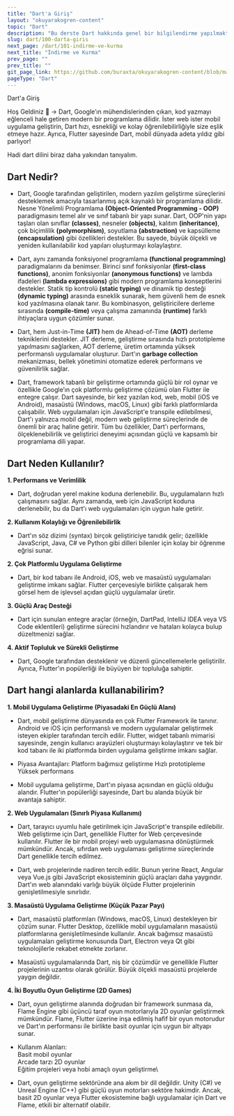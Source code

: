 ---
title: "Dart'a Giriş"
layout: "okuyarakogren-content"
topic: "Dart"
description: "Bu derste Dart hakkında genel bir bilgilendirme yapılmaktadır."
slug: dart/100-darta-giris
next_page: /dart/101-indirme-ve-kurma
next_title: "İndirme ve Kurma"
prev_page: ""
prev_title: ""
git_page_link: https://github.com/buraxta/okuyarakogren-content/blob/master/400-dart/0_.mdx
pageType: "Dart"
---

<BoxTitle>Dart'a Giriş</BoxTitle>

<Box>
<BoxTitle>Hoş Geldiniz 👋</BoxTitle>
<ParagraphHighlight>
-> Dart, Google’ın mühendislerinden çıkan, kod yazmayı eğlenceli hale getiren modern bir programlama dilidir. İster web ister mobil uygulama geliştirin, Dart hızı, esnekliği ve kolay öğrenilebilirliğiyle size eşlik etmeye hazır. Ayrıca, Flutter sayesinde Dart, mobil dünyada adeta yıldız gibi parlıyor!

Hadi dart dilini biraz daha yakından tanıyalım.

</ParagraphHighlight>

</Box>

## Dart Nedir?

- Dart, Google tarafından geliştirilen, modern yazılım geliştirme süreçlerini desteklemek amacıyla tasarlanmış açık kaynaklı bir programlama dilidir. Nesne Yönelimli Programlama **(Object-Oriented Programming - OOP)** paradigmasını temel alır ve sınıf tabanlı bir yapı sunar. Dart, OOP'nin yapı taşları olan sınıflar **(classes)**, nesneler **(objects)**, kalıtım **(inheritance)**, çok biçimlilik **(polymorphism)**, soyutlama **(abstraction)** ve kapsülleme **(encapsulation)** gibi özellikleri destekler. Bu sayede, büyük ölçekli ve yeniden kullanılabilir kod yapıları oluşturmayı kolaylaştırır.

- Dart, aynı zamanda fonksiyonel programlama **(functional programming)** paradigmalarını da benimser. Birinci sınıf fonksiyonlar **(first-class functions)**, anonim fonksiyonlar **(anonymous functions)** ve lambda ifadeleri **(lambda expressions)** gibi modern programlama konseptlerini destekler. Statik tip kontrolü **(static typing)** ve dinamik tip desteği **(dynamic typing)** arasında esneklik sunarak, hem güvenli hem de esnek kod yazılmasına olanak tanır. Bu kombinasyon, geliştiricilere derleme sırasında **(compile-time)** veya çalışma zamanında **(runtime)** farklı ihtiyaçlara uygun çözümler sunar.

- Dart, hem Just-in-Time **(JIT)** hem de Ahead-of-Time **(AOT)** derleme tekniklerini destekler. JIT derleme, geliştirme sırasında hızlı prototipleme yapılmasını sağlarken, AOT derleme, üretim ortamında yüksek performanslı uygulamalar oluşturur. Dart'ın **garbage collection** mekanizması, bellek yönetimini otomatize ederek performans ve güvenilirlik sağlar.

- Dart, framework tabanlı bir geliştirme ortamında güçlü bir rol oynar ve özellikle Google’ın çok platformlu geliştirme çözümü olan Flutter ile entegre çalışır. Dart sayesinde, bir kez yazılan kod, web, mobil (iOS ve Android), masaüstü (Windows, macOS, Linux) gibi farklı platformlarda çalışabilir. Web uygulamaları için JavaScript'e transpile edilebilmesi, Dart'ı yalnızca mobil değil, modern web geliştirme süreçlerinde de önemli bir araç haline getirir. Tüm bu özellikler, Dart'ı performans, ölçeklenebilirlik ve geliştirici deneyimi açısından güçlü ve kapsamlı bir programlama dili yapar.

## Dart Neden Kullanılır?

**1. Performans ve Verimlilik**

- Dart, doğrudan yerel makine koduna derlenebilir. Bu, uygulamaların hızlı çalışmasını sağlar.
  Aynı zamanda, web için JavaScript koduna derlenebilir, bu da Dart'ı web uygulamaları için uygun hale getirir.

**2. Kullanım Kolaylığı ve Öğrenilebilirlik**

- Dart'ın söz dizimi (syntax) birçok geliştiriciye tanıdık gelir; özellikle JavaScript, Java, C# ve Python gibi dilleri bilenler için kolay bir öğrenme eğrisi sunar.

**2. Çok Platformlu Uygulama Geliştirme**

- Dart, bir kod tabanı ile Android, iOS, web ve masaüstü uygulamaları geliştirme imkanı sağlar.
  Flutter çerçevesiyle birlikte çalışarak hem görsel hem de işlevsel açıdan güçlü uygulamalar üretir.

**3. Güçlü Araç Desteği**

- Dart için sunulan entegre araçlar (örneğin, DartPad, IntelliJ IDEA veya VS Code eklentileri) geliştirme sürecini hızlandırır ve hataları kolayca bulup düzeltmenizi sağlar.

**4. Aktif Topluluk ve Sürekli Geliştirme**

- Dart, Google tarafından desteklenir ve düzenli güncellemelerle geliştirilir. Ayrıca, Flutter'ın popülerliği ile büyüyen bir topluluğa sahiptir.

## Dart hangi alanlarda kullanabilirim?

**1. Mobil Uygulama Geliştirme (Piyasadaki En Güçlü Alanı)**

- Dart, mobil geliştirme dünyasında en çok Flutter Framework ile tanınır. Android ve iOS için performanslı ve modern uygulamalar geliştirmek isteyen ekipler tarafından tercih edilir. Flutter, widget tabanlı mimarisi sayesinde, zengin kullanıcı arayüzleri oluşturmayı kolaylaştırır ve tek bir kod tabanı ile iki platformda birden uygulama geliştirme imkanı sağlar.

- Piyasa Avantajları:
  Platform bağımsız geliştirme
  Hızlı prototipleme
  Yüksek performans

- Mobil uygulama geliştirme, Dart'ın piyasa açısından en güçlü olduğu alandır. Flutter'ın popülerliği sayesinde, Dart bu alanda büyük bir avantaja sahiptir.

**2. Web Uygulamaları (Sınırlı Piyasa Kullanımı)**

- Dart, tarayıcı uyumlu hale getirilmek için JavaScript'e transpile edilebilir. Web geliştirme için Dart, genellikle Flutter for Web çerçevesinde kullanılır. Flutter ile bir mobil projeyi web uygulamasına dönüştürmek mümkündür. Ancak, sıfırdan web uygulaması geliştirme süreçlerinde Dart genellikle tercih edilmez.

- Dart, web projelerinde nadiren tercih edilir. Bunun yerine React, Angular veya Vue.js gibi JavaScript ekosisteminin güçlü araçları daha yaygındır.
  Dart'ın web alanındaki varlığı büyük ölçüde Flutter projelerinin genişletilmesiyle sınırlıdır.

**3. Masaüstü Uygulama Geliştirme (Küçük Pazar Payı)**

- Dart, masaüstü platformları (Windows, macOS, Linux) destekleyen bir çözüm sunar. Flutter Desktop, özellikle mobil uygulamaların masaüstü platformlarına genişletilmesinde kullanılır. Ancak bağımsız masaüstü uygulamaları geliştirme konusunda Dart, Electron veya Qt gibi teknolojilerle rekabet etmekte zorlanır.

- Masaüstü uygulamalarında Dart, niş bir çözümdür ve genellikle Flutter projelerinin uzantısı olarak görülür.
  Büyük ölçekli masaüstü projelerde yaygın değildir.

**4. İki Boyutlu Oyun Geliştirme (2D Games)**

- Dart, oyun geliştirme alanında doğrudan bir framework sunmasa da, Flame Engine gibi üçüncü taraf oyun motorlarıyla 2D oyunlar geliştirmek mümkündür. Flame, Flutter üzerine inşa edilmiş hafif bir oyun motorudur ve Dart'ın performansı ile birlikte basit oyunlar için uygun bir altyapı sunar.

- Kullanım Alanları:\
  Basit mobil oyunlar\
  Arcade tarzı 2D oyunlar\
  Eğitim projeleri veya hobi amaçlı oyun geliştirme\

- Dart, oyun geliştirme sektöründe ana akım bir dil değildir. Unity (C#) ve Unreal Engine (C++) gibi güçlü oyun motorları sektöre hakimdir.
  Ancak, basit 2D oyunlar veya Flutter ekosistemine bağlı uygulamalar için Dart ve Flame, etkili bir alternatif olabilir.
